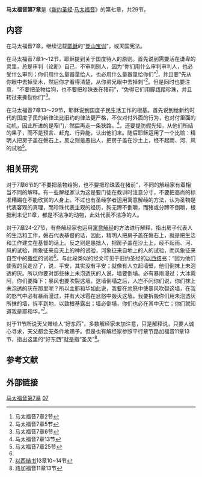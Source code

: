 '''马太福音第7章'''是《[[新约圣经|新约圣经]]·[[马太福音|马太福音]]》的第七章，共29节。

== 内容 ==

在马太福音7章，继续记载[[耶稣|耶稣]]的“[[登山宝训|登山宝训]]”，或天国宪法。

在马太福音7章1～12节，耶稣提到关于国度待人的原则。首先说到需要活在谦卑的灵里，总是审判（论断）自己，不审判别人，因为“你们用什么审判审判人，也必受什么审判；你们用什么量器量给人，也必用什么量器量给你们”<ref>马太福音7章2节</ref>，并且要“先从你眼中去掉梁木，然后你才看得清楚，从你弟兄眼中去掉刺”<ref>马太福音7章5节</ref>。但是同时也要注意，“不要把圣物给狗，也不要把珍珠丢在猪前”，“免得它们用脚践踏珍珠，并且转过来撕裂你们”<ref>马太福音7章6节</ref>。

在马太福音7章13～29节，耶稣说到国度子民生活工作的根基。首先说到给新约时代的国度子民的新律法比旧约的律法更严格，不仅对付外面的行为，也对付里面的动机，因此所进的是窄门，然后再走一条狭路。<ref>马太福音7章13节</ref>，还要提防假先知，从他们所结的果子，而不是预言、赶鬼、行异能，认出他们来。随后耶稣运用了一个比喻：精明人把房子盖在磐石上，反之则是愚拙人，把房子盖在沙土上，经不起雨、河、风的试验<ref name="#1">马太福音7章25节</ref>。 

== 相关研究 ==
对于7章6节的“不要把圣物给狗，也不要把珍珠丢在猪前”，不同的解经家有着相当不同的解释。有一些解经家认为这是要门徒在教训时注意分寸，不要把高尚的标准糟蹋在不能欣赏的人身上。不过也有圣经学者运用寓意解经的方法，认为圣物是代表客观的真理，而珍珠代表主观的经历，狗无蹄不倒嚼，而猪或分蹄不倒嚼，根据利未记11章，都是不洁净的动物，此处代表不洁净的人。

对于7章24-27节，有些解经家也运用[[寓意解经|寓意解经]]的方法进行解释，指出房子代表人的生活和工作，磐石代表基督的话，因此，精明人把房子盖在磐石上，就是把生活和工作建立在基督的话上。反之则是愚拙人，把房子盖在沙土上，经不起雨、河、风的试验，雨象征来自天上的神的试验，河象征来自地上的人的试验，而风象征来自空中的[[撒但|撒但]]的试验<ref name="#1"/>。与此段类似的经文可见于旧约圣经的[[以西结书|以西结书]]：“因为他们使我的民走岔了，说，平安，其实没有平安；就像有人立起墙壁，他们倒抹上未泡透的灰。所以你要对那些抹上未泡透灰的人说，墙要倒塌。必有暴雨漫过；大冰雹阿，你们要降下；暴风也要吹裂这墙。这墙倒塌之后，人岂不问你们说，你们抹上未泡透的灰在那里呢？所以主耶和华如此说，我要在忿怒中使暴风吹裂这墙，在我的怒气中必有暴雨漫过，并有大冰雹在忿怒中毁灭这墙。我要拆毁你们用未泡透灰所抹的墙，拆平到地，以致根基露出；墙必倒塌，你们也必在其中灭亡；你们就知道我是耶和华。”<ref>[[以西结书|以西结书]]13章10~14节</ref>。 

对于11节所说天父赠给人“好东西”，多数解经家未加注意，只是解释说，只要人诚心寻求，天父都会无条件地赐予。但是也有解经家参照平行章节路加福音11章13节，指出这里的“好东西”就是指“圣灵”<ref>路加福音11章13节</ref>。
==参考文献==
<div class="references-small">
<references />
</div>

==外部链接==

{{sequence
| prev = [[马太福音6章|马太福音6章]]
| list = 新約聖經的章節<br />[[马太福音|马太福音]]
| next = [[马太福音8章|马太福音8章]]
}}

[[Category:马太福音第7章|]]
[[Category:马太福音章节|07]]